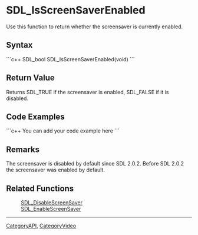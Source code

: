 <!-- pragma section-numbers off -->
<!-- pragma disable-camelcase -->

= SDL_IsScreenSaverEnabled =
Use this function to return whether the screensaver is currently enabled.


== Syntax ==
```c++
SDL_bool SDL_IsScreenSaverEnabled(void)
```

== Return Value ==
Returns SDL_TRUE if the screensaver is enabled, SDL_FALSE if it is disabled.

== Code Examples ==
```c++
You can add your code example here
```

== Remarks ==
The screensaver is disabled by default since SDL 2.0.2. Before SDL 2.0.2 the screensaver was enabled by default.

== Related Functions ==
:[[SDL_DisableScreenSaver]]
:[[SDL_EnableScreenSaver]]

----
[[CategoryAPI]], [[CategoryVideo]]
